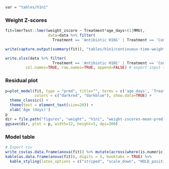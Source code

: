 ```r
var = "tables/h1n1"
```

### Weight Z-scores

```r
fit=lmerTest::lmer(weight_zscore ~ Treatment*age_days+(1|MMU),
                   data=data %>% filter(
                     Treatment == 'Antibiotic H1N1' | Treatment == 'Control H1N1'))

write(capture.output(summary(fit)), "tables/h1n1/continuous-time-weightmod.txt") # export model summary to file

write.xlsx(data %>% filter(
                     Treatment == 'Antibiotic H1N1' | Treatment == 'Control H1N1'), file= paste(var, "/continuous-modinput" , ".xlsx", sep=""), sheetName="Sheet1",
         col.names=TRUE, row.names=TRUE, append=FALSE) # export input table for model
```

### Residual plot

```r
p=plot_model(fit, type = "pred", title="", terms = c('age_days', 'Treatment'),
             colors = c("darkred", "darkblue"), show.data=TRUE) +
  theme_classic() +
  theme(text = element_text(size=20)) +
  xlab('Age (days)')
p
dir = file.path("figures", "weight", "h1n1", "weight-zscores-mean-pred.png")
ggsave(dir, plot = p, width=12, height=5, dpi=300)
```

### Model table
```r
# Export csv
write_csv(as.data.frame(anova(fit)) %>% mutate(across(where(is.numeric), round, 2)), file = 'tables/h1n1/anova_table.csv')
kable(as.data.frame(anova(fit)), digits = 5, booktabs = TRUE) %>%
  kable_styling(latex_options = c("striped", "scale_down", "HOLD_position"))
```
